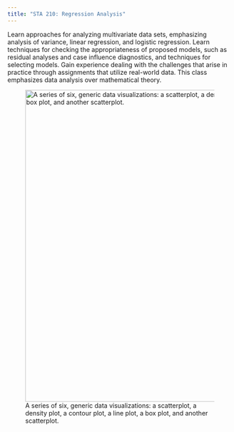 ```yaml
---
title: "STA 210: Regression Analysis"
---
```


Learn approaches for analyzing multivariate data sets, emphasizing analysis of variance, linear regression, and logistic regression.
Learn techniques for checking the appropriateness of proposed models, such as residual analyses and case influence diagnostics, and techniques for selecting models.
Gain experience dealing with the challenges that arise in practice through assignments that utilize real-world data.
This class emphasizes data analysis over mathematical theory.

![A series of six, generic data visualizations: a scatterplot, a density plot, a contour plot, a line plot, a box plot, and another scatterplot.](images/background-bikeshare.png){width="700"}
